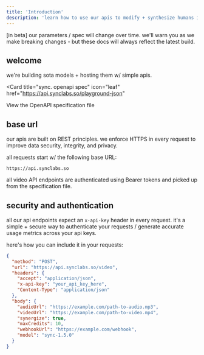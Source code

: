 ```yaml
---
title: 'Introduction'
description: 'learn how to use our apis to modify + synthesize humans in video'
---
```


<Note>
  [in beta] our parameters / spec will change over time.
  we'll warn you as we make breaking changes - but these docs will 
  always reflect the latest build.
</Note>

## welcome
we're building sota models + hosting them w/ simple apis.

<Card
  title="sync. openapi spec"
  icon="leaf"
  href="https://api.synclabs.so/playground-json"
>
  View the OpenAPI specification file
</Card>

## base url

our apis are built on REST principles. we enforce HTTPS in every request to improve data security, integrity, and privacy.

all requests start w/ the following base URL:

```
https://api.synclabs.so
```

all video API endpoints are authenticated using Bearer tokens and picked up from the specification file.


## security and authentication

all our api endpoints expect an `x-api-key` header in every request. 
it's a simple + secure way to authenticate your requests / generate accurate usage metrics across your api keys.

here's how you can include it in your requests:

```json
{
  "method": "POST",
  "url": "https://api.synclabs.so/video",
  "headers": {
    "accept": "application/json",
    "x-api-key": "your_api_key_here",
    "Content-Type": "application/json"
  },
  "body": {
    "audioUrl": "https://example.com/path-to-audio.mp3",
    "videoUrl": "https://example.com/path-to-video.mp4",
    "synergize": true,
    "maxCredits": 10,
    "webhookUrl": "https://example.com/webhook",
    "model": "sync-1.5.0"
  }
}

```



